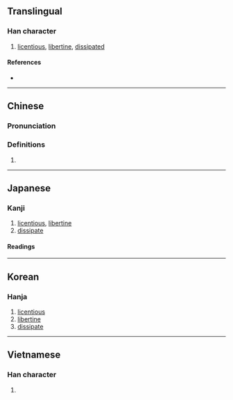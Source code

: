 {{character info/new}}
==Translingual==

===Han character===
{{Han char|rn=85|rad=水|as=05|sn=8|four=35130|canj=EHQO|ids=⿰氵失}}

# [[licentious]], [[libertine]], [[dissipated]]

====References====
* {{Han ref|kx=0615.090|dkj=17271|dj=1009.070|hdz=31587.070|uh=6CC6|ud=27846|bh=CCFC|bd=52476}}

----

==Chinese==
{{zh-forms}}

===Pronunciation===
{{zh-pron
|m=yì,dié
|c=jat6
|mn=e̍k/tia̍t
|mc=y
|oc=y
|ma=
|cat=a
}}

===Definitions===
{{zh-hanzi}}

# {{rfdef|lang=zh}}

{{zh-attn-split}}

----

==Japanese==

===Kanji===
{{ja-kanji|grade=|rs=水05}}

# [[licentious]], [[libertine]]
# [[dissipate]]

====Readings====
{{ja-readings|goon=[[いち]] (ichi)|kanon=[[いつ]] (itsu)|kun=[[あふれる]] (afureru)}}

----

==Korean==

===Hanja===
{{ko-hanja|hangeul=일|eumhun=|rv=il|mr=il|y=il}}

# [[licentious]]
# [[libertine]]
# [[dissipate]]

----

==Vietnamese==

===Han character===
{{vi-readings|rs=水05| hanviet = dật}}

# {{defn|lang=vi|sort=水05}}